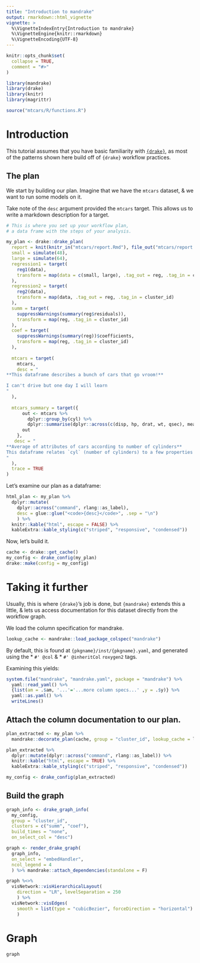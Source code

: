 ```yaml
---
title: "Introduction to mandrake"
output: rmarkdown::html_vignette
vignette: >
  %\VignetteIndexEntry{Introduction to mandrake}
  %\VignetteEngine{knitr::rmarkdown}
  %\VignetteEncoding{UTF-8}
---
```


```r
knitr::opts_chunk$set(
  collapse = TRUE,
  comment = "#>"
)
```

```r
library(mandrake)
library(drake)
library(knitr)
library(magrittr)

source("mtcars/R/functions.R")
```

# Introduction

This tutorial assumes that you have basic familiarity with [`{drake}`](https://github.com/ropensci/drake),
as most of the patterns shown here build off of `{drake}` workflow practices.

## The plan

We start by building our plan. Imagine that we have the `mtcars` dataset, & we want to run some models on it.

Take note of the `desc` argument provided the `mtcars` target. This allows us to write a markdown description for a target.

```r
# This is where you set up your workflow plan,
# a data frame with the steps of your analysis.

my_plan <- drake::drake_plan(
  report = knit(knitr_in("mtcars/report.Rmd"), file_out("mtcars/report.md"), quiet = TRUE),
  small = simulate(48),
  large = simulate(64),
  regression1 = target(
    reg1(data),
    transform = map(data = c(small, large), .tag_out = reg, .tag_in = cluster_id)
  ),
  regression2 = target(
    reg2(data),
    transform = map(data, .tag_out = reg, .tag_in = cluster_id)
  ),
  summ = target(
    suppressWarnings(summary(reg$residuals)),
    transform = map(reg, .tag_in = cluster_id)
  ),
  coef = target(
    suppressWarnings(summary(reg))$coefficients,
    transform = map(reg, .tag_in = cluster_id)
  ),
  
  mtcars = target(
    mtcars,
    desc = "
**This dataframe describes a bunch of cars that go vroom!**

I can't drive but one day I will learn
"
  ),
  
  mtcars_summary = target({
      out <- mtcars %>%
        dplyr::group_by(cyl) %>%
        dplyr::summarise(dplyr::across(c(disp, hp, drat, wt, qsec), mean))
      out    
    },
   desc = "
**Average of attributes of cars according to number of cylinders** 
This dataframe relates `cyl` (number of cylinders) to a few properties of mtcars
"
  ),
  trace = TRUE
)
```

Let's examine our plan as a dataframe:

```r
html_plan <- my_plan %>% 
  dplyr::mutate(
    dplyr::across("command", rlang::as_label),
    desc = glue::glue("<code>{desc}</code>", .sep = "\n")
    ) %>% 
  knitr::kable("html", escape = FALSE) %>%
  kableExtra::kable_styling(c("striped", "responsive", "condensed")) 
```

Now, let's build it.

```r
cache <- drake::get_cache()
my_config <- drake_config(my_plan)
drake::make(config = my_config)

```


# Taking it further

Usually, this is where `{drake}`'s job is done, but `{mandrake}` extends this a little, 
& lets us access documentation for this dataset directly from the workflow graph.

We load the column specification for mandrake.

```r
lookup_cache <- mandrake::load_package_colspec("mandrake")
```

By default, this is found at `{pkgname}/inst/{pkgname}.yaml`, and generated using the 
* `#' @col` & 
* `#' @inheritCol`
`roxygen2` tags.

Examining this yields:

```r
system.file("mandrake", "mandrake.yaml", package = "mandrake") %>% 
  yaml::read_yaml() %>%
  {list(am = .$am, '...'='...more column specs...' ,y = .$y)} %>%
  yaml::as.yaml() %>%
  writeLines()
```

## Attach the column documentation to our plan.

```r
plan_extracted <- my_plan %>%
  mandrake::decorate_plan(cache, group = "cluster_id", lookup_cache = lookup_cache)
```

```r
plan_extracted %>%
  dplyr::mutate(dplyr::across("command", rlang::as_label)) %>%
  knitr::kable("html", escape = TRUE) %>%
  kableExtra::kable_styling(c("striped", "responsive", "condensed"))
```

```r
my_config <- drake_config(plan_extracted)
```

## Build the graph

```r
graph_info <- drake_graph_info(
  my_config, 
  group = "cluster_id", 
  clusters = c("summ", "coef"), 
  build_times = "none",
  on_select_col = "desc")

graph <- render_drake_graph(
  graph_info, 
  on_select = "embedHandler",
  ncol_legend = 4
  ) %>% mandrake::attach_dependencies(standalone = F)
```
```r
graph %<>%
  visNetwork::visHierarchicalLayout(
    direction = "LR", levelSeparation = 250
    ) %>%
  visNetwork::visEdges(
    smooth = list(type = "cubicBezier", forceDirection = "horizontal")
    )
```

# Graph
```r
graph
```

